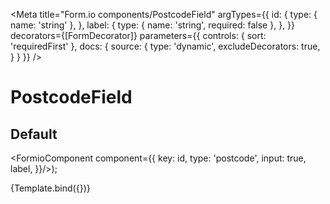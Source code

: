 
<Meta
  title="Form.io components/PostcodeField"
  argTypes={{
    id: {
      type: { name: 'string' },
    },
    label: {
      type: { name: 'string', required: false },
    },
  }}
  decorators={[FormDecorator]}
  parameters={{
    controls: { sort: 'requiredFirst' },
    docs: {
      source: {
        type: 'dynamic',
        excludeDecorators: true,
      }
    }
  }}
/>

# PostcodeField

## Default

  <FormioComponent component={{
      key: id,
      type: 'postcode',
      input: true,
      label,
}}/>);

<Canvas>
  <Story name="Default" args={{ id: 'postal-code', label: 'Postcode'}}>
    {Template.bind({})}
  </Story>
</Canvas>

<Props story="Default" />
